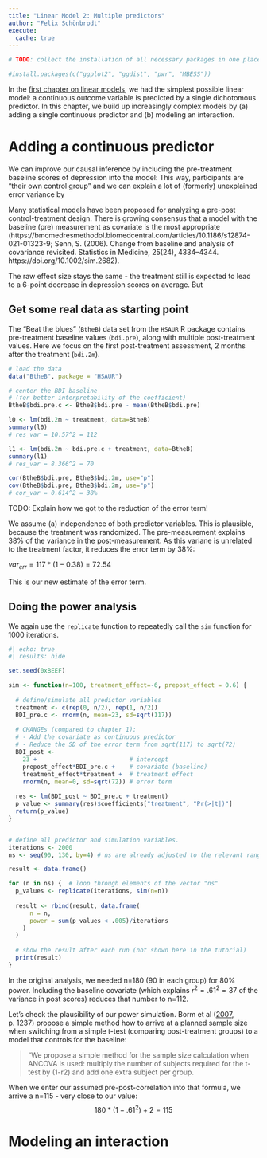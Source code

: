 ---
title: "Linear Model 2: Multiple predictors"
author: "Felix Schönbrodt"
execute:
  cache: true
---

```{r}
# TODO: collect the installation of all necessary packages in one place at the beginning of the tutorial

#install.packages(c("ggplot2", "ggdist", "pwr", "MBESS"))
```

In the [first chapter on linear models](LM1.qmd), we had the simplest possible linear model: a continuous outcome variable is predicted by a single dichotomous predictor. In this chapter, we build up increasingly complex models by (a) adding a single continuous predictor and (b) modeling an interaction.

# Adding a continuous predictor

We can improve our causal inference by including the pre-treatment baseline scores of depression into the model: This way, participants are "their own control group" and we can explain a lot of (formerly) unexplained error variance by

::: {.callout-note}
Many statistical models have been proposed for analyzing a pre-post control-treatment design. There is growing consensus that a model with the baseline (pre) measurement as covariate is the most appropriate (https://bmcmedresmethodol.biomedcentral.com/articles/10.1186/s12874-021-01323-9; Senn, S. (2006). Change from baseline and analysis of covariance revisited. Statistics in Medicine, 25(24), 4334–4344. https://doi.org/10.1002/sim.2682).
:::

The raw effect size stays the same - the treatment still is expected to lead to a 6-point decrease in depression scores on average. But 

## Get some real data as starting point

The "Beat the blues" (`BtheB`) data set from the `HSAUR` R package contains pre-treatment baseline values (`bdi.pre`), along with multiple post-treatment values. Here we focus on the first post-treatment assessment, 2 months after the treatment (`bdi.2m`).

```{r}
# load the data
data("BtheB", package = "HSAUR")

# center the BDI baseline 
# (for better interpretability of the coefficient)
BtheB$bdi.pre.c <- BtheB$bdi.pre - mean(BtheB$bdi.pre)

l0 <- lm(bdi.2m ~ treatment, data=BtheB)
summary(l0)
# res_var = 10.57^2 = 112

l1 <- lm(bdi.2m ~ bdi.pre.c + treatment, data=BtheB)
summary(l1)
# res_var = 8.366^2 = 70

cor(BtheB$bdi.pre, BtheB$bdi.2m, use="p")
cov(BtheB$bdi.pre, BtheB$bdi.2m, use="p")
# cor_var = 0.614^2 = 38%
```

TODO: Explain how we got to the reduction of the error term!

We assume (a) independence of both predictor variables. This is plausible, because the treatment was randomized.
The pre-measurement explains 38% of the variance in the post-measurement. As this variane is unrelated to the treatment factor, it reduces the error term by 38%:

$var_{err} = 117 * (1-0.38) = 72.54$

This is our new estimate of the error term.

## Doing the power analysis

We again use the `replicate` function to repeatedly call the `sim` function for 1000 iterations.

```{r}
#| echo: true
#| results: hide

set.seed(0xBEEF)

sim <- function(n=100, treatment_effect=-6, prepost_effect = 0.6) {
  
  # define/simulate all predictor variables
  treatment <- c(rep(0, n/2), rep(1, n/2))
  BDI_pre.c <- rnorm(n, mean=23, sd=sqrt(117))
  
  # CHANGEs (compared to chapter 1):
  # - Add the covariate as continuous predictor
  # - Reduce the SD of the error term from sqrt(117) to sqrt(72)
  BDI_post <- 
    23 +                          # intercept
    prepost_effect*BDI_pre.c +    # covariate (baseline)
    treatment_effect*treatment +  # treatment effect
    rnorm(n, mean=0, sd=sqrt(72)) # error term
  
  res <- lm(BDI_post ~ BDI_pre.c + treatment)
  p_value <- summary(res)$coefficients["treatment", "Pr(>|t|)"]
  return(p_value)
}


# define all predictor and simulation variables.
iterations <- 2000
ns <- seq(90, 130, by=4) # ns are already adjusted to the relevant range

result <- data.frame()

for (n in ns) {  # loop through elements of the vector "ns"
  p_values <- replicate(iterations, sim(n=n))
  
  result <- rbind(result, data.frame(
      n = n,
      power = sum(p_values < .005)/iterations
    )
  )
  
  # show the result after each run (not shown here in the tutorial)
  print(result)
}
```

In the original analysis, we needed n=180 (90 in each group) for 80% power. Including the baseline covariate (which explains $r^2 = .61^2 = 37%$ of the variance in post scores) reduces that number to n=112.

Let's check the plausibility of our power simulation. Borm et al ([2007](http://www.math.chalmers.se/Stat/Grundutb/GU/MSA620/S18/Ancova.pdf), p. 1237) propose a simple method how to arrive at a planned sample size when switching from a simple t-test (comparing post-treatment groups) to a model that controls for the baseline:

> "We propose a simple method for the sample size calculation when ANCOVA is used: multiply the number of subjects required for the t-test by (1-r2) and add one extra subject per group.

When we enter our assumed pre-post-correlation into that formula, we arrive a n=115 - very close to our value:
$$180 * (1 - .61^2) + 2 = 115$$

# Modeling an interaction

